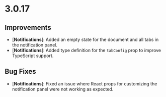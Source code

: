 # 3.0.17

## Improvements
- [**Notifications**]: Added an empty state for the document and all tabs in the notification panel.
- [**Notifications**]: Added type definition for the `tabConfig` prop to improve TypeScript support.

## Bug Fixes
- [**Notifications**]: Fixed an issue where React props for customizing the notification panel were not working as expected.